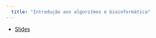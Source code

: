 ```yaml
---
  title: "Introdução aos algoritmos e bioinformática"
---
```


* [Slides](pdfs/02-01-introduction-algorithms-bioinformatics.pdf)